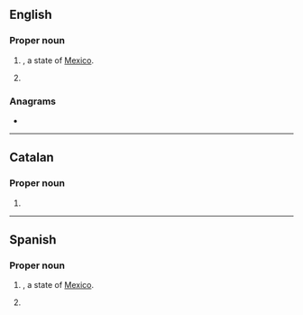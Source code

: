 ==English==

===Proper noun===
{{en-proper noun}}

# {{abbreviation of|Baja California|dot=|lang=en}}, a state of [[Mexico]].
# {{abbreviation of|Barcelona|lang=en}}

===Anagrams===
* {{anagrams|en|BNC|C. B. N.|C.B.N.|CBN|NBC}}

----

==Catalan==

===Proper noun===
{{ca-proper noun}}

# {{abbreviation of|Barcelona|lang=ca}}

----

==Spanish==

===Proper noun===
{{es-proper noun}}

# {{abbreviation of|Baja California|dot=|lang=es}}, a state of [[Mexico]].
# {{abbreviation of|Barcelona|lang=es}}